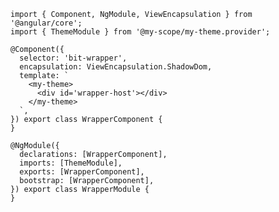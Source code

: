 ```tsx
import { Component, NgModule, ViewEncapsulation } from '@angular/core';
import { ThemeModule } from '@my-scope/my-theme.provider';

@Component({
  selector: 'bit-wrapper',
  encapsulation: ViewEncapsulation.ShadowDom,
  template: `
    <my-theme>
      <div id='wrapper-host'></div>
    </my-theme>
  `,
}) export class WrapperComponent {
}

@NgModule({
  declarations: [WrapperComponent],
  imports: [ThemeModule],
  exports: [WrapperComponent],
  bootstrap: [WrapperComponent],
}) export class WrapperModule {
}
```
